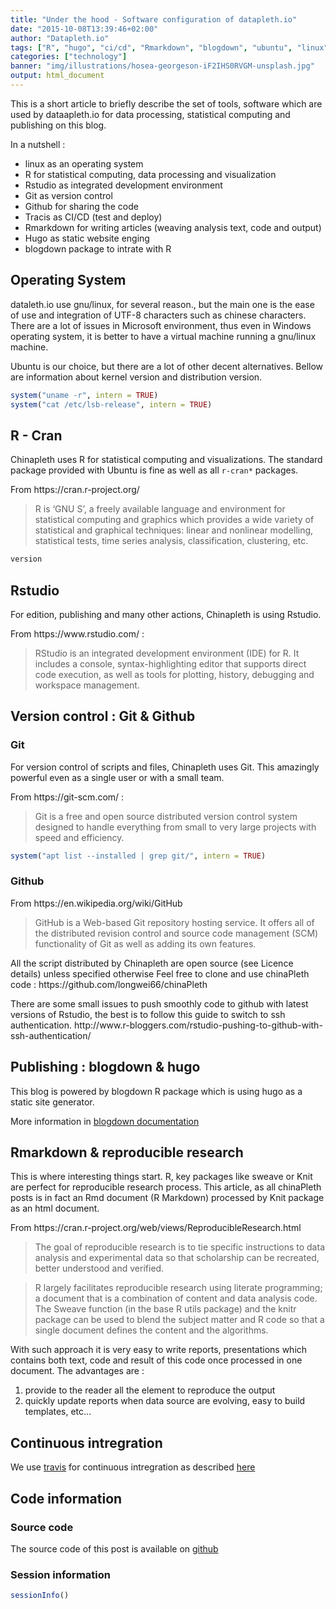 ```yaml
---
title: "Under the hood - Software configuration of datapleth.io"
date: "2015-10-08T13:39:46+02:00"
author: "Datapleth.io"
tags: ["R", "hugo", "ci/cd", "Rmarkdown", "blogdown", "ubuntu", "linux", "travis"]
categories: ["technology"]
banner: "img/illustrations/hosea-georgeson-iF2IHS0RVGM-unsplash.jpg"
output: html_document
---
```



This is a short article to briefly describe the set of tools, software which are used by dataapleth.io for data processing, statistical computing and publishing on this blog.

In a nutshell :

- linux as an operating system
- R for statistical computing, data processing and visualization
- Rstudio as integrated development environment
- Git as version control
- Github for sharing the code
- Tracis as CI/CD (test and deploy)
- Rmarkdown for writing articles (weaving analysis text, code and output)
- Hugo as static website enging
- blogdown package to intrate with R


## Operating System
dataleth.io use gnu/linux, for several reason., but the main one is the ease of use and integration of UTF-8 characters such as chinese characters. There are a lot of issues in Microsoft environment, thus even in Windows operating system, it is better to have a virtual machine running a gnu/linux machine. 

Ubuntu is our choice, but there are a lot of other decent alternatives. Bellow are information about kernel version and distribution version.

```r
system("uname -r", intern = TRUE)
system("cat /etc/lsb-release", intern = TRUE)
```

## R - Cran
Chinapleth uses R for statistical computing and visualizations. The standard package provided with Ubuntu is fine as well as all `r-cran*` packages.

From https://cran.r-project.org/

> R is ‘GNU S’, a freely available language and environment for statistical computing and graphics which provides a wide variety of statistical and graphical techniques: linear and nonlinear modelling, statistical tests, time series analysis, classification, clustering, etc. 

```r
version
```


## Rstudio
For edition, publishing and many other actions, Chinapleth is using Rstudio.

From https://www.rstudio.com/ : 

> RStudio is an integrated development environment (IDE) for R. It includes a console, syntax-highlighting editor that supports direct code execution, as well as tools for plotting, history, debugging and workspace management. 


## Version control : Git & Github
### Git
For version control of scripts and files, Chinapleth uses Git. This amazingly powerful even as a single user or with a small team.

From https://git-scm.com/ :

> Git is a free and open source distributed version control system designed to handle everything from small to very large projects with speed and efficiency. 

```r
system("apt list --installed | grep git/", intern = TRUE)
```

### Github

From https://en.wikipedia.org/wiki/GitHub

> GitHub is a Web-based Git repository hosting service. It offers all of the distributed revision control and source code management (SCM) functionality of Git as well as adding its own features.

All the script distributed by Chinapleth are open source (see Licence details) unless specified otherwise
Feel free to clone and use chinaPleth code :
https://github.com/longwei66/chinaPleth

There are some small issues to push smoothly code to github with latest versions of Rstudio, the best is to follow this guide to switch to ssh authentication. 
http://www.r-bloggers.com/rstudio-pushing-to-github-with-ssh-authentication/


## Publishing : blogdown & hugo
This blog is powered by blogdown R package which is using hugo as a static site generator.

More information in [blogdown documentation](https://bookdown.org/yihui/blogdown/hugo.html)

## Rmarkdown & reproducible research
This is where interesting things start. R, key packages like sweave or Knit are perfect for reproducible research process. This article, as all chinaPleth posts is in fact an Rmd document (R Markdown) processed by Knit package as an html document.

From https://cran.r-project.org/web/views/ReproducibleResearch.html 

> The goal of reproducible research is to tie specific instructions to data analysis and experimental data so that scholarship can be recreated, better understood and verified. 

> R largely facilitates reproducible research using literate programming; a document that is a combination of content and data analysis code. The Sweave function (in the base R utils package) and the knitr package can be used to blend the subject matter and R code so that a single document defines the content and the algorithms. 

With such approach it is very easy to write reports, presentations which contains both text, code and result of this code once processed in one document. The advantages are : 

1. provide to the reader all the element to reproduce the output
2. quickly update reports when data source are evolving, easy to build templates, etc...

## Continuous intregration

We use [travis](https://travis-ci.org) for continuous intregration as described [here](https://bookdown.org/yihui/blogdown/travis-github.html)



## Code information

### Source code

The source code of this post is available on [github](https://github.com/longwei66/datapleth/blob/master/content/blog/2015-10-08_under-the-hood.Rmd)

### Session information

```r
sessionInfo()
```


